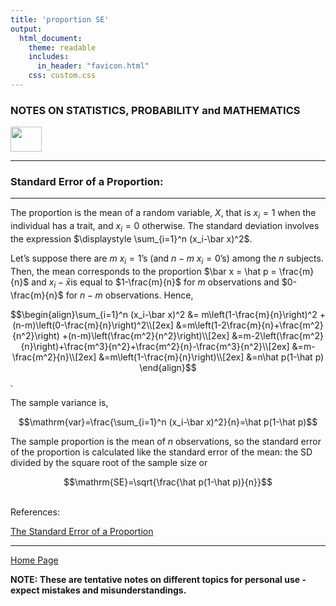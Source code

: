 ```yaml
---
title: 'proportion SE'
output: 
  html_document:
    theme: readable
    includes:
      in_header: "favicon.html" 
    css: custom.css
---
```



### **NOTES ON STATISTICS, PROBABILITY and MATHEMATICS**

<a href="http://rinterested.github.io/statistics/index.html">
<img HEIGHT="40" WIDTH="50" src="logo.PNG"></a>

---

### Standard Error of a Proportion:

---



The proportion is the mean of a random variable, $X,$ that is $x_i =1$ when the individual has a trait, and $x_i = 0$ otherwise. The standard deviation involves the expression $\displaystyle \sum_{i=1}^n (x_i-\bar x)^2$.

Let's suppose there are $m$ $x_i = 1$'s (and $n-m$ $x_i = 0$'s) among the $n$ subjects. Then, the mean corresponds to the proportion  $\bar x = \hat p = \frac{m}{n}$ and $x_i-\bar x$is equal to $1-\frac{m}{n}$ for $m$ observations and $0-\frac{m}{n}$ for $n-m$ observations. Hence,

$$\begin{align}\sum_{i=1}^n (x_i-\bar x)^2 &= m\left(1-\frac{m}{n}\right)^2 + (n-m)\left(0-\frac{m}{n}\right)^2\\[2ex]
&=m\left(1-2\frac{m}{n}+\frac{m^2}{n^2}\right) +(n-m)\left(\frac{m^2}{n^2}\right)\\[2ex]
&=m-2\left(\frac{m^2}{n}\right)+\frac{m^3}{n^2}+\frac{m^2}{n}-\frac{m^3}{n^2}\\[2ex]
&=m-\frac{m^2}{n}\\[2ex]
&=m\left(1-\frac{m}{n}\right)\\[2ex]
&=n\hat p(1-\hat p)
\end{align}$$.


The sample variance is,

$$\mathrm{var}=\frac{\sum_{i=1}^n (x_i-\bar x)^2}{n}=\hat p(1-\hat p)$$


The sample proportion is the mean of $n$ observations, so the standard error of the proportion is calculated like the standard error of the mean: the SD divided by the square root of the sample size or

$$\mathrm{SE}=\sqrt{\frac{\hat p(1-\hat p)}{n}}$$

<br>
References:

<a href="http://www.jerrydallal.com/lhsp/psd.htm">The Standard Error of a Proportion</a>


---
<a href="http://rinterested.github.io/statistics/index.html">Home Page</a>

**NOTE: These are tentative notes on different topics for personal use - expect mistakes and misunderstandings.**

